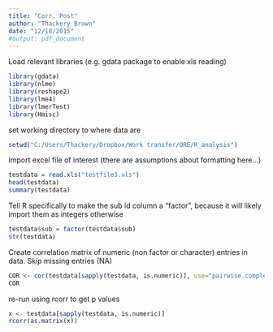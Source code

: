 ```yaml
---
title: "Corr, Post"
author: "Thackery Brown"
date: "12/18/2015"
#output: pdf_document
---
```


Load relevant libraries (e.g. gdata package to enable xls reading)
```r
library(gdata)
library(nlme)
library(reshape2)
library(lme4)
library(lmerTest)
library(Hmisc)
```

set working directory to where data are
```r
setwd("C:/Users/Thackery/Dropbox/Work transfer/ORE/R_analysis")

```


Import excel file of interest (there are assumptions about formatting here...)
```r
testdata = read.xls("testfile3.xls")
head(testdata)
summary(testdata)
```

Tell R specifically to make the sub id column a "factor", because it will likely import them as integers otherwise
```r
testdata$sub = factor(testdata$sub)
str(testdata)

```

Create correlation matrix of numeric (non factor or character) entries in data. Skip missing entries (NA)
```r
COR <- cor(testdata[sapply(testdata, is.numeric)], use="pairwise.complete.obs")
COR
```


re-run using rcorr to get p values
```r
x <- testdata[sapply(testdata, is.numeric)]
rcorr(as.matrix(x))
```


